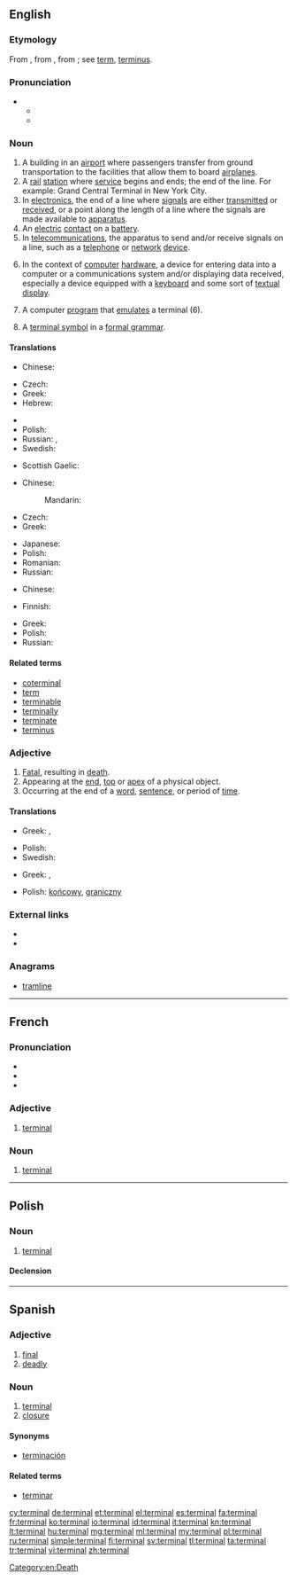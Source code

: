 ==English==
{{wikipedia|dab=terminal}}

===Etymology===
From {{etyl|fr}} {{term|terminal|lang=fr}}, from {{etyl|LL.}} {{term|terminalis||pertaining to a boundary or to the end, terminal, final}}, from {{etyl|la}} {{term|terminus||a bound, boundary, limit, end}}; see [[term]], [[terminus]].

===Pronunciation===
* {{a|US}}
** {{IPA|/ˈtərmɪnəl/}}
** {{X-SAMPA|/"t@rmIn@l/}}

===Noun===
{{en-noun}}

# A building in an [[airport]] where passengers transfer from ground transportation to the facilities that allow them to board [[airplanes]].
# A [[rail]] [[station]] where [[service]] begins and ends; the end of the line. For example: Grand Central Terminal in New York City.
# In [[electronics]], the end of a line where [[signal]]s are either [[transmit]]ted or [[receive]]d, or a point along the length of a line where the signals are made available to [[apparatus]].
# An [[electric]] [[contact]] on a [[battery]].
# In [[telecommunications]], the apparatus to send and/or receive signals on a line, such as a [[telephone]] or [[network]] [[device]].
# {{computing}} In the context of [[computer]] [[hardware]], a device for entering data into a computer or a communications system and/or displaying data received, especially a device equipped with a [[keyboard]] and some sort of [[textual]] [[display]].
# {{computing}} A computer [[program]] that [[emulate]]s a terminal (6).
# {{computing theory}} A [[terminal symbol]] in a [[formal grammar]].

====Translations====
{{trans-top|airport building}}
* Chinese:
*: {{trreq|zh}}
* Czech: {{t|cs|terminál|m}}
* Greek: {{t|el|τερματικός σταθμός|m|tr=termatikós stathmós}}
* Hebrew: {{t|he|בית נתיבות|tr=beit niteevot}}
{{trans-mid}}
* {{trreq|no}}
* Polish: {{t+|pl|terminal|m}}
* Russian: {{t+|ru|аэровокзал|m|tr=aerovokzál}}, {{t|ru|терминал|m|tr=terminál}}
* Swedish: {{t|sv|terminal|c}}
{{trans-bottom}}

{{trans-top|railway station}}
* Scottish Gaelic: {{t|gd|ceann-rèile|m}}
{{trans-mid}}
{{trans-bottom}}

{{trans-top|device for entering data into a computer}}
* Chinese:
*: Mandarin: {{t|zh|終端機|sc=Hani}}
* Czech: {{t|cs|terminál|m}}
* Greek: {{t|el|τερματικό|n|tr=termatikó}}
{{trans-mid}}
* Japanese: {{t|ja|端末|tr=tanmatsu|sc=Jpan}}
* Polish: {{t+|pl|terminal|m}}
* Romanian: {{t|ro|terminal|n}}
* Russian: {{t|ru|терминал|m|tr=terminál}}
{{trans-bottom}}

{{trans-top|computer program that emulates a terminal}}
* Chinese:
*: {{trreq|zh}}
* Finnish: {{t+|fi|terminaali}}
{{trans-mid}}
* Greek: {{t|el|ιδεατό τερματικό|n|tr=ideató termatikó}}
* Polish: {{t+|pl|terminal|m}}
* Russian: {{t|ru|терминал|m|tr=terminál}}
{{trans-bottom}}

====Related terms====
* [[coterminal]]
* [[term]]
* [[terminable]]
* [[terminally]]
* [[terminate]]
* [[terminus]]

===Adjective===
{{en-adj|-}}

# [[fatal|Fatal]], resulting in [[death]].
# Appearing at the [[end]], [[top]] or [[apex]] of a physical object.
# Occurring at the end of a [[word]], [[sentence]], or period of [[time]].

====Translations====
{{trans-top|fatal, resulting in death}}
* Greek: {{t|el|καταληκτική ασθένεια|f|tr=kataliktikí asthéneia}}, {{t|el|μοιραία ασθένεια|f|tr=moiraía asthéneia}}
{{trans-mid}}
* Polish: {{t+|pl|śmiertelny|m}}
* Swedish: {{t|sv|dödlig}}
{{trans-bottom}}

{{trans-top|appearing at the end}}
* Greek: {{t+|el|τελικός|m|tr=telikós}}, {{t|el|ληκτικός|m|tr=liktikós}}
{{trans-mid}}
* Polish: [[końcowy]], [[graniczny]] {{m}}
{{trans-bottom}}

===External links===
* {{R:Webster 1913}}
* {{R:Century 1911}}

===Anagrams===
* [[tramline#English|tramline]]

[[Category:en:Death]]

----

==French==

===Pronunciation===
* {{IPA|/tɛʁ.mi.nal/|lang=fr}}
* {{audio|Fr-Paris--terminal.ogg|Audio (Paris)}}
* {{homophones|terminale|terminales|lang=fr}}

===Adjective===
{{fr-adj-al|termin}}

# [[#English|terminal]]

===Noun===
{{fr-noun|m|pl=terminaux}}

# [[#English|terminal]]

----

==Polish==

===Noun===
{{head|pl|noun|g=m}}

# [[#English|terminal]]

====Declension====
{{pl-decl-noun
|terminal|terminale
|terminalu <br />(terminala)|terminali<br />/terminalów
|terminalowi|terminalom
|terminal|terminale
|terminalem|terminalami
|terminalu|terminalach
|terminalu|terminale
}}

----

==Spanish==

===Adjective===
{{es-adj|pl=terminales}}

# [[final]]
# [[deadly]]

===Noun===
{{es-noun|m|pl=terminales}}

# [[terminal#English|terminal]]
# [[closure]]

====Synonyms====
* {{sense|closure}} [[terminación]]

====Related terms====
* [[terminar]]

[[cy:terminal]]
[[de:terminal]]
[[et:terminal]]
[[el:terminal]]
[[es:terminal]]
[[fa:terminal]]
[[fr:terminal]]
[[ko:terminal]]
[[io:terminal]]
[[id:terminal]]
[[it:terminal]]
[[kn:terminal]]
[[lt:terminal]]
[[hu:terminal]]
[[mg:terminal]]
[[ml:terminal]]
[[my:terminal]]
[[pl:terminal]]
[[ru:terminal]]
[[simple:terminal]]
[[fi:terminal]]
[[sv:terminal]]
[[tl:terminal]]
[[ta:terminal]]
[[tr:terminal]]
[[vi:terminal]]
[[zh:terminal]]